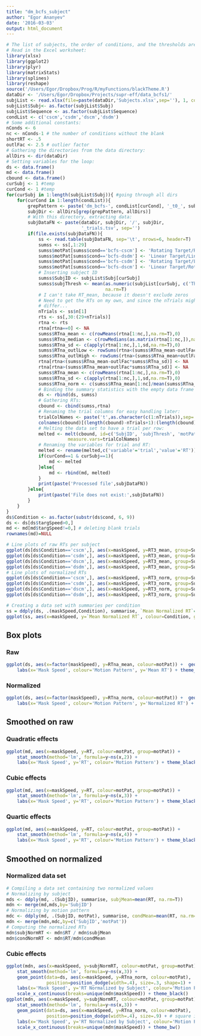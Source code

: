 ---
title: "dm_bcfs_subject"
author: "Egor Ananyev"
date: '2016-03-03'
output: html_document
---

```{r}
# The list of subjects, the order of conditions, and the thresholds are derived from Subjects.xlsx
# Read in the Excel worksheet:
library(xlsx)
library(ggplot2)
library(plyr)
library(matrixStats)
library(splines)
library(reshape)
source('/Users/Egor/Dropbox/Prog/R/myFunctions/blackTheme.R')
dataDir <- '/Users/Egor/Dropbox/Projects/supr-eff/data_bcfs1/'
subjList <- read.xlsx(file=paste(dataDir,'Subjects.xlsx',sep=''), 1, colIndex=c(1:8), header=T)
subjList$Subj<- as.factor(subjList$Subj)
subjList$Sequence <- as.factor(subjList$Sequence)
condList <- c('cscm','csdm','dscm','dsdm')
# Some additional constants:
nConds <- 6
nc <- nConds-1 # the number of conditions without the blank
shortRT <- .5
outlFac <- 2.5 # outlier factor
# Gathering the directories from the data directory:
allDirs <- dir(dataDir)
# Setting variables for the loop:
ds <- data.frame()
md <- data.frame()
cbound <- data.frame()
curSubj <- 1 #temp
curCond <- 1 #temp
for(curSubj in 1:length(subjList$Subj)){ #going through all dirs
    for(curCond in 1:length(condList)){
        grepPattern <- paste('dm_bcfs-', condList[curCond], '_t0_', subjList$Subj[curSubj], sep='')
        subjDir <- allDirs[grep(grepPattern, allDirs)]
        # With this directory, extracting data:
        subjDataFN <- paste(dataDir, subjDir, '/', subjDir,
                            '_trials.tsv', sep='')
        if(file.exists(subjDataFN)){
            ss <- read.table(subjDataFN, sep='\t', nrows=6, header=T)
            sumss <- ss[,1:29]
            sumss$motPat[sumss$cond=='bcfs-cscm'] <- 'Rotating Target/Rotating Mask'
            sumss$motPat[sumss$cond=='bcfs-dsdm'] <- 'Linear Target/Linear Mask'
            sumss$motPat[sumss$cond=='bcfs-csdm'] <- 'Rotating Target/Linear Mask'
            sumss$motPat[sumss$cond=='bcfs-dscm'] <- 'Linear Target/Rotating Mask'
            # Inserting subject ID
            sumss$SubjID <- subjList$Subj[curSubj]
            sumss$subjThresh <- mean(as.numeric(subjList[curSubj, c('Thresh1', 'Thresh2', 'Thresh3')]), 
                                     na.rm=T)
            # I can't take RT_mean, because it doesn't exclude zeros
            # Need to get the RTs on my own, and since the nTrials might
            # differ...
            nTrials <- ss$n[1]
            rts <- ss[,30:(29+nTrials)]
            rtna <- rts
            rtna[rtna==0] <- NA
            sumss$RTna_mean <- c(rowMeans(rtna[1:nc,],na.rm=T),0)
            sumss$RTna_median <- c(rowMedians(as.matrix(rtna[1:nc,]),na.rm=T),0)
            sumss$RTna_sd <- c(apply(rtna[1:nc,],1,sd,na.rm=T),0)
            sumss$RTna_outlLow <- rowSums(rtna<(sumss$RTna_mean-outlFac*sumss$RTna_sd), na.rm=T)
            sumss$RTna_outlHigh <- rowSums(rtna>(sumss$RTna_mean+outlFac*sumss$RTna_sd), na.rm=T)
            rtna[rtna<(sumss$RTna_mean-outlFac*sumss$RTna_sd)] <- NA
            rtna[rtna>(sumss$RTna_mean+outlFac*sumss$RTna_sd)] <- NA
            sumss$RTna_mean <- c(rowMeans(rtna[1:nc,],na.rm=T),0)
            sumss$RTna_sd <- c(apply(rtna[1:nc,],1,sd,na.rm=T),0)
            sumss$RTna_norm <- c(sumss$RTna_mean[1:nc]/mean(sumss$RTna_mean[1:nc],na.rm=T),0)
            # Binding the summary statistics with the empty data frame
            ds <- rbind(ds, sumss)
            # Gathering RTs:
            cbound <- cbind(sumss,rtna)
            # Renaming the trial columns for easy handling later: 
            trialColNames <- paste('t',as.character(c(1:nTrials)),sep='')
            colnames(cbound)[(length(cbound)-nTrials+1):(length(cbound))] <- trialColNames
            # Melting the data set to have a trial per row:
            melted <- melt(cbound, id=c('SubjID', 'subjThresh', 'motPat', 'maskSpeed','targSpeed'),
                       measure.vars=trialColNames)
            # Renaming the variables for trial and RT:
            melted <- rename(melted,c('variable'='trial','value'='RT'))
            if(curCond==1 & curSubj==1){
                md <- melted
            }else{
                md <- rbind(md, melted)
            }
            print(paste('Processed file',subjDataFN))
        }else{
            print(paste('File does not exist:',subjDataFN))
        }
    }
}
ds$Condition <- as.factor(substr(ds$cond, 6, 9))
ds <- ds[ds$targSpeed>0,]
md <- md[md$targSpeed!=0,] # deleting blank trials
rownames(md)=NULL
```

```{r}
# Line plots of raw RTs per subject
ggplot(ds[ds$Condition=='cscm',], aes(x=maskSpeed, y=RT3_mean, group=SubjID, colour=SubjID)) +  geom_line() + geom_point() + theme_black()
ggplot(ds[ds$Condition=='csdm',], aes(x=maskSpeed, y=RT3_mean, group=SubjID, colour=SubjID)) +  geom_line() + geom_point() + theme_black()
ggplot(ds[ds$Condition=='dscm',], aes(x=maskSpeed, y=RT3_mean, group=SubjID, colour=SubjID)) +  geom_line() + geom_point() + theme_black()
ggplot(ds[ds$Condition=='dsdm',], aes(x=maskSpeed, y=RT3_mean, group=SubjID, colour=SubjID)) +  geom_line() + geom_point() + theme_black()
# Line plots of normalized RTs
ggplot(ds[ds$Condition=='cscm',], aes(x=maskSpeed, y=RT3_norm, group=SubjID, colour=SubjID)) +  geom_line() + geom_point() + theme_black()
ggplot(ds[ds$Condition=='csdm',], aes(x=maskSpeed, y=RT3_norm, group=SubjID, colour=SubjID)) +  geom_line() + geom_point() + theme_black()
ggplot(ds[ds$Condition=='dscm',], aes(x=maskSpeed, y=RT3_norm, group=SubjID, colour=SubjID)) +  geom_line() + geom_point() + theme_black()
ggplot(ds[ds$Condition=='dsdm',], aes(x=maskSpeed, y=RT3_norm, group=SubjID, colour=SubjID)) +  geom_line() + geom_point() + theme_black()
```

```{r, fig.height=4, fig.width=7}
# Creating a data set with summaries per condition
ss = ddply(ds, .(maskSpeed,Condition), summarise, `Mean Normalized RT`=mean(RTna_norm))
ggplot(ss, aes(x=maskSpeed, y=`Mean Normalized RT`, colour=Condition, group=Condition)) +  geom_line() + geom_point() +  theme_black()
```

## Box plots

### Raw
```{r, fig.height=3, fig.width=5}
ggplot(ds, aes(x=factor(maskSpeed), y=RTna_mean, colour=motPat)) +  geom_boxplot() + 
    labs(x='Mask Speed', colour='Motion Pattern', y='Mean RT') + theme_black()
```

### Normalized
```{r, fig.height=3, fig.width=5}
ggplot(ds, aes(x=factor(maskSpeed), y=RTna_norm, colour=motPat)) +  geom_boxplot() + 
    labs(x='Mask Speed', colour='Motion Pattern', y='Normalized RT') + theme_black()
```

## Smoothed on raw

### Quadratic effects
```{r, fig.height=3, fig.width=5}
ggplot(md, aes(x=maskSpeed, y=RT, colour=motPat, group=motPat)) +  
    stat_smooth(method='lm', formula=y~ns(x,2)) +
    labs(x='Mask Speed', y='RT', colour='Motion Pattern') + theme_black()
```

### Cubic effects
```{r, fig.height=3, fig.width=5}
ggplot(md, aes(x=maskSpeed, y=RT, colour=motPat, group=motPat)) +  
    stat_smooth(method='lm', formula=y~ns(x,3)) +
    labs(x='Mask Speed', y='RT', colour='Motion Pattern') + theme_black()
```

### Quartic effects
```{r, fig.height=3, fig.width=5}
ggplot(md, aes(x=maskSpeed, y=RT, colour=motPat, group=motPat)) +  
    stat_smooth(method='lm', formula=y~ns(x,4)) +
    labs(x='Mask Speed', y='RT', colour='Motion Pattern') + theme_black()
```

## Smoothed on normalized

### Normalized data set
```{r}
# Compiling a data set containing two normalized values
# Normalizing by subject
mds <- ddply(md, .(SubjID), summarise, subjMean=mean(RT, na.rm=T))
mdn <- merge(md,mds,by='SubjID')
# Normalizing by motion pattern
mdc <- ddply(md, .(SubjID, motPat), summarise, condMean=mean(RT, na.rm=T))
mdn <- merge(mdn,mdc,by=c('SubjID','motPat'))
# Computing the normalized RTs
mdn$subjNormRT <- mdn$RT / mdn$subjMean
mdn$condNormRT <- mdn$RT/mdn$condMean
```

### Cubic effects
```{r, fig.height=3, fig.width=5}
ggplot(mdn, aes(x=maskSpeed, y=subjNormRT, colour=motPat, group=motPat)) +  
    stat_smooth(method='lm', formula=y~ns(x,3)) + 
    geom_point(data=ds, aes(x=maskSpeed, y=RTna_norm, colour=motPat), 
               position=position_dodge(width=.4), size=.3, shape=1) +
    labs(x='Mask Speed', y='RT Normalized by Subject', colour='Motion Pattern') + 
    scale_x_continuous(breaks=unique(mdn$maskSpeed)) + theme_black()
ggplot(mdn, aes(x=maskSpeed, y=subjNormRT, colour=motPat, group=motPat)) +  
    stat_smooth(method='lm', formula=y~ns(x,3)) + 
    geom_point(data=ds, aes(x=maskSpeed, y=RTna_norm, colour=motPat), 
               position=position_dodge(width=.4), size=.9) + # square is shape=7
    labs(x='Mask Speed', y='RT Normalized by Subject', colour='Motion Pattern') + 
    scale_x_continuous(breaks=unique(mdn$maskSpeed)) + theme_bw()
```

